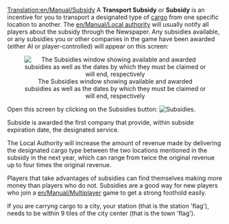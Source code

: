 [[Translation:en/Manual/Subsidy]]
A '''Transport Subsidy''' or '''Subsidy''' is an incentive for you to transport a designated type of [[en/Manual/Cargo|cargo]] from one specific location to another. The [[en/Manual/Local authority]] will usually notify all players about the subsidy through the Newspaper. Any subsidies available, or any subsidies you or other companies in the game have been awarded (either AI or player-controlled) will appear on this screen:

<center>[[File:en/Manual/Transportsubsidy multiplayer.png|center|frame|The Subsidies window showing available and awarded subsidies as well as the dates by which they must be claimed or will end, respectively]]</center>

Open this screen by clicking on the Subsidies button: [[File:en/Manual/Manual html 54594ccb.png|Subsidies]].

Subside is awarded the first company that provide, within subside expiration date, the designated service.

The Local Authority will increase the amount of revenue made by delivering the designated cargo type between the two locations mentioned in the subsidy in the next year, which can range from twice the original revenue up to four times the original revenue. 

Players that take advantages of subsidies can find themselves making more money than players who do not. Subsidies are a good way for new players who join a [[en/Manual/Multiplayer]] game to get a strong foothold easily.

If you are carryng cargo to a city, your station (that is the station 'flag'), needs to be within 9 tiles of the city center (that is the town 'flag').